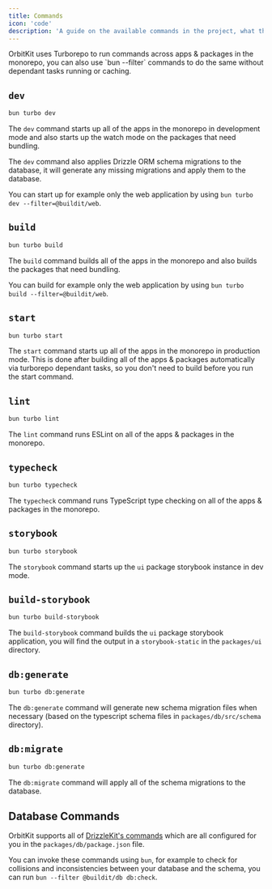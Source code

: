 ```yaml
---
title: Commands
icon: 'code'
description: 'A guide on the available commands in the project, what they do and how to use them.'
---
```


<Note>
  OrbitKit uses Turborepo to run commands across apps & packages in the
  monorepo, you can also use `bun --filter` commands to do the same without
  dependant tasks running or caching.
</Note>

## `dev`

```bash
bun turbo dev
```

The `dev` command starts up all of the apps in the monorepo in development mode and also starts up the watch mode on the packages that need bundling.

The `dev` command also applies Drizzle ORM schema migrations to the database, it will generate any missing migrations and apply them to the database.

You can start up for example only the web application by using `bun turbo dev --filter=@buildit/web`.

## `build`

```bash
bun turbo build
```

The `build` command builds all of the apps in the monorepo and also builds the packages that need bundling.

You can build for example only the web application by using `bun turbo build --filter=@buildit/web`.

## `start`

```bash
bun turbo start
```

The `start` command starts up all of the apps in the monorepo in production mode. This is done after building all of the apps & packages automatically via turborepo dependant tasks, so you don't need to build before you run the start command.

## `lint`

```bash
bun turbo lint
```

The `lint` command runs ESLint on all of the apps & packages in the monorepo.

## `typecheck`

```bash
bun turbo typecheck
```

The `typecheck` command runs TypeScript type checking on all of the apps & packages in the monorepo.

## `storybook`

```bash
bun turbo storybook
```

The `storybook` command starts up the `ui` package storybook instance in dev mode.

## `build-storybook`

```bash
bun turbo build-storybook
```

The `build-storybook` command builds the `ui` package storybook application, you will find the output in a `storybook-static` in the `packages/ui` directory.

## `db:generate`

```bash
bun turbo db:generate
```

The `db:generate` command will generate new schema migration files when necessary (based on the typescript schema files in `packages/db/src/schema` directory).

## `db:migrate`

```bash
bun turbo db:generate
```

The `db:migrate` command will apply all of the schema migrations to the database.

## Database Commands

OrbitKit supports all of [DrizzleKit's commands](https://orm.drizzle.team/kit-docs/commands) which are all configured for you in the `packages/db/package.json` file.

You can invoke these commands using `bun`, for example to check for collisions and inconsistencies between your database and the schema, you can run `bun --filter @buildit/db db:check`.

